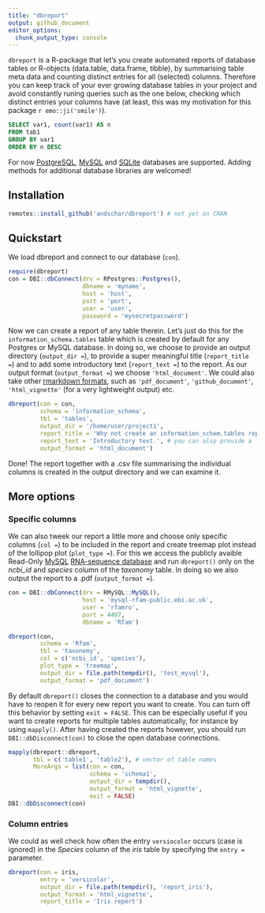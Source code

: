 ```yaml
---
title: "dbreport"
output: github_document
editor_options: 
  chunk_output_type: console
---
```


`dbreport` is a R-package that let's you create automated reports of database tables or R-objects (data.table, data.frame, tibble), by summarising table meta data and counting distinct entries for all (selected) columns. Therefore you can keep track of your ever growing database tables in your project and avoid constantly runing queries such as the one below, checking which distinct entries your columns have (at least, this was my motivation for this package `r emo::ji('smile')`).

```sql
SELECT var1, count(var1) AS n
FROM tab1
GROUP BY var1
ORDER BY n DESC
```

For now [PostgreSQL](https://www.postgresql.org), [MySQL](https://www.mysql.com) and [SQLite](https://www.sqlite.org/index.html) databases are supported. Adding methods for additional database libraries are welcomed!

## Installation

```r
remotes::install_github('andschar/dbreport') # not yet on CRAN
```

## Quickstart

We load dbreport and connect to our database (`con`).

```r
require(dbreport)
con = DBI::dbConnect(drv = RPostgres::Postgres(),
                     dbname = 'myname',
                     host = 'host',
                     port = 'port',
                     user = 'user',
                     password = 'mysecretpassword')
```

Now we can create a report of any table therein. Let's just do this for the `information_schema.tables` table which is created by default for any Postgres or MySQL database. In doing so, we choose to provide an output directory (`output_dir = `), to provide a super meaningful title (`report_title = `) and to add some introductory text (`report_text = `) to the report. As our output format (`output_format = `) we choose `'html_document'`. We could also take other [rmarkdown formats](https://rmarkdown.rstudio.com/lesson-9.html), such as `'pdf_document'`, `'github_document'`, `'html_vignette'` (for a very lightweight output) etc.

```r
dbreport(con = con,
         schema = 'information_schema',
         tbl = 'tables',
         output_dir = '/home/user/project1',
         report_title = 'Why not create an information_schem.tables report?!',
         report_text = 'Introductory text.', # you can alsp provide a file
         output_format = 'html_document')
```

Done! The report together with a .csv file summarising the individual columns is created in 
the output directory and we can examine it.

## More options

### Specific columns

We can also tweek our report a little more and choose only specific columns (`col = `) to be included in the report and create treemap plot instead of the lollipop plot (`plot_type = `). For this we access the publicly avaible Read-Only [MySQL](https://www.mysql.com) [RNA-sequence database](https://docs.rfam.org/en/latest/database.html) and run `dbreport()` only on the _ncbi_id_ and _species_ column of the _taxonomy_ table. In doing so we also output the report to a .pdf (`output_format = `).

```r
con = DBI::dbConnect(drv = RMySQL::MySQL(),
                     host = 'mysql-rfam-public.ebi.ac.uk',
                     user = 'rfamro',
                     port = 4497,
                     dbname = 'Rfam')
```

```r
dbreport(con,
         schema = 'Rfam',
         tbl = 'taxonomy',
         col = c('ncbi_id', 'species'),
         plot_type = 'treemap',
         output_dir = file.path(tempdir(), 'test_mysql'),
         output_format = 'pdf_document')
```

By default `dbreport()` closes the connection to a database and you would have to reopen it for every new report you want to create. You can turn off this behavior by setting `exit = FALSE`. This can be especially useful if you want to create reports for multiple tables automatically, for instance by using `mapply()`. After having created the reports however, you should run `DBI::dbDisconnect(con)` to close the open database connections.

```r
mapply(dbreport::dbreport,
       tbl = c('table1', 'table2'), # vector of table names
       MoreArgs = list(con = con,
                       schema = 'schema1',
                       output_dir = tempdir(),
                       output_format = 'html_vignette',
                       exit = FALSE)
DBI::dbDisconnect(con)
```

### Column entries

We could as well check how often the entry `versiocolor` occurs (case is ignored) in the _Species_ column of the _iris_ table by specifying the `entry = ` parameter.

```r
dbreport(con = iris,
         entry = 'versicolor',
         output_dir = file.path(tempdir(), 'report_iris'),
         output_format = 'html_vignette',
         report_title = 'Iris report')
```


